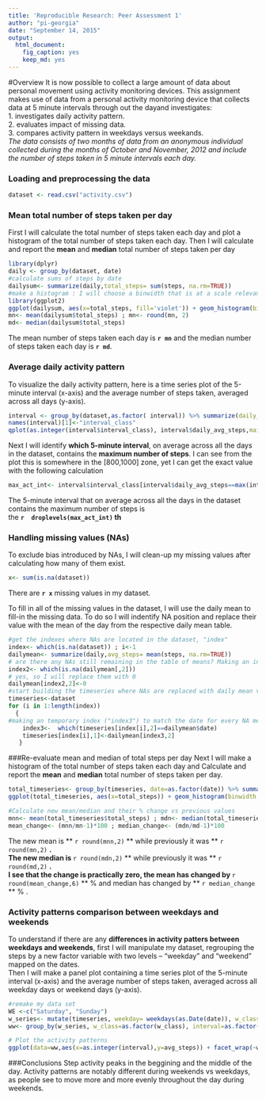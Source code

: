 ```yaml
---
title: 'Reproducible Research: Peer Assessment 1'
author: "pi-georgia"
date: "September 14, 2015"
output:
  html_document:
    fig_caption: yes
    keep_md: yes
---
```

#Overview
It is now possible to collect a large amount of data about personal movement using activity monitoring devices. 
This assignment makes use of data from a personal activity monitoring device that collects data at 5 minute intervals through out the dayand investigates:  
1. investigates daily activity pattern.  
2. evaluates impact of missing data.  
3. compares activity pattern in weekdays versus weekands.  
*The data consists of two months of data from an anonymous individual collected during the months of October and November, 2012 and include the number of steps taken in 5 minute intervals each day.*


### Loading and preprocessing the data

``` r
dataset <- read.csv("activity.csv")
```

### Mean total number of steps taken per day
First I will calculate the total number of steps taken each day and plot a histogram of the total number of steps taken each day. Then I will calculate and report the **mean** and **median** total number of steps taken per day
``` r
library(dplyr)
daily <- group_by(dataset, date) 
#calculate sums of steps by date
dailysum<- summarize(daily,total_steps= sum(steps, na.rm=TRUE))
#make a histogram : I will choose a binwidth that is at a scale relevant to the daily sum of steps, by choice 1000
library(ggplot2)
ggplot(dailysum, aes(x=total_steps, fill='violet')) + geom_histogram(binwidth =1000) +labs( title="Total Daily Steps Histogram", y="Frequency in dataset", x="# Total Daily Steps")
mn<- mean(dailysum$total_steps) ; mn<- round(mn, 2)
md<- median(dailysum$total_steps)
```

The mean number of steps taken each day is  **`r mn `** and the median number of steps taken each day is **`r md`**.   

### Average daily activity pattern

To visualize the daily activity pattern, here is a time series plot  of the 5-minute interval (x-axis) and the average number of steps taken, averaged across all days (y-axis).

``` r
interval <- group_by(dataset,as.factor( interval)) %>% summarize(daily_avg_steps=mean(steps, na.rm=TRUE))
names(interval)[1]<-"interval_class"
qplot(as.integer(interval$interval_class), interval$daily_avg_steps,main="Activity Pattern, across a day (avg)", ylab="# of Steps, on average", col= "violet",geom="line", xlab="5 minute interval" )
```

Next I will identify **which 5-minute interval**, on average across all the days in the dataset, contains the **maximum number of steps**. I can see from the plot this is somewhere in the [800,1000] zone, yet I can get the exact value with the following calculation

``` r
max_act_int<- interval$interval_class[interval$daily_avg_steps==max(interval$daily_avg_steps)]
```
The 5-minute interval that on average across all the days in the dataset contains the maximum number of steps is  
the **`r  droplevels(max_act_int) ` th **

### Handling missing values (NAs)
To exclude bias introduced by NAs, I will clean-up my missing values after calculating how many of them exist.
``` r
x<- sum(is.na(dataset))
```
There are **`r x`** missing values in my dataset.
   
To fill in  all of the missing values in the dataset, I will use the daily mean to fill-in the missing data.  To do so I will indentify NA position and replace their value with the mean of the day from the respective daily mean table.

``` r
#get the indexes where NAs are located in the dataset, "index"    
index<- which(is.na(dataset)) ; i<-1
dailymean<- summarize(daily,avg_steps= mean(steps, na.rm=TRUE))
# are there any NAs still remaining in the table of means? Making an index with NA positions in the dataframe of daily means, "index2"
index2<- which(is.na(dailymean[,2]))
# yes, so I will replace them with 0 
dailymean[index2,2]<-0
#start building the timeseries where NAs are replaced with daily mean values
timeseries<-dataset
for (i in 1:length(index)) 
  {
#making an temporary index ("index3") to match the date for every NA measurement and get the mean for it from the relevant table
    index3<-  which(timeseries[index[i],2]==dailymean$date)
    timeseries[index[i],1]<-dailymean[index3,2] 
   }   
```
   
###Re-evaluate mean and median of total steps per day
Next I will make a histogram of the total number of steps taken each day and Calculate and report the **mean** and **median** total number of steps taken per day.

```r

total_timeseries<- group_by(timeseries, date=as.factor(date)) %>% summarize(total_steps=sum(steps, na.rm=TRUE))
ggplot(total_timeseries, aes(x=total_steps)) + geom_histogram(binwidth =1000) +labs( title="Total Daily Steps Histogram (NAs replaced)", y="Frequency in dataset", x="# Total Daily Steps")

#Calculate new mean/median and their % change vs previous values
mnn<- mean(total_timeseries$total_steps) ; mdn<- median(total_timeseries$total_steps)
mean_change<- (mnn/mn-1)*100 ; median_change<- (mdn/md-1)*100
```

The new mean is ** `r round(mnn,2)` ** while previously it was ** `r round(mn,2)` **.  
The new median is ** `r round(mdn,2)` ** while previously it was ** `r round(md,2)` **.  
I see that the change is practically zero, the mean has changed by **`r round(mean_change,6)` ** %  and median has changed by ** `r median_change` ** % .

### Activity patterns comparison between weekdays and weekends

To understand if there are any **differences in activity patters between weekdays and weekends**, first I will manipulate my dataset, regrouping the steps by a new factor variable with two levels -- "weekday" and "weekend" mapped on the dates.  
Then I  will make a panel plot containing a time series plot  of the 5-minute interval (x-axis) and the average number of steps taken, averaged across all weekday days or weekend days (y-axis). 

``` r
#remake my data set
WE <-c("Saturday", "Sunday")
w_series<- mutate(timeseries, weekday= weekdays(as.Date(date)), w_class = factor(1*(weekday %in% WE), labels=c("weekend", "weekday")))
ww<- group_by(w_series, w_class=as.factor(w_class), interval=as.factor(interval)) %>% summarize(avg_steps=mean(steps, na.rm=TRUE))

# Plot the activity patterns
ggplot(data=ww,aes(x=as.integer(interval),y=avg_steps)) + facet_wrap(~w_class, scales="free",  nrow = 2)+geom_line() + labs( title="Activity Patterns", y="Frequency in dataset", x="# average steps")
```

###Conclusions
Step activity peaks in the beggining and the middle of the day. 
Activity patterns are notably different during weekends vs weekdays, as people see to move more and more evenly throughout the day during weekends.